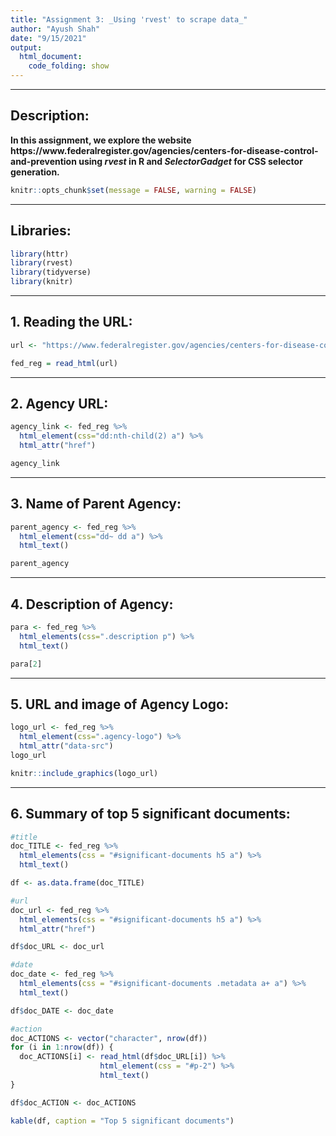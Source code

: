 ---
title: "Assignment 3: _Using 'rvest' to scrape data_"
author: "Ayush Shah"
date: "9/15/2021"
output: 
  html_document:
    code_folding: show
---
___

## Description:

**In this assignment, we explore the website https://www.federalregister.gov/agencies/centers-for-disease-control-and-prevention using _rvest_ in R and _SelectorGadget_ for CSS selector generation.**
```{r}
knitr::opts_chunk$set(message = FALSE, warning = FALSE)
```

---

## Libraries:

```{r 0}
library(httr)
library(rvest)
library(tidyverse)
library(knitr)
```

---

## 1. Reading the URL:

```{r 1}
url <- "https://www.federalregister.gov/agencies/centers-for-disease-control-and-prevention"

fed_reg = read_html(url)

```

---

## 2. Agency URL:

```{r 2}
agency_link <- fed_reg %>%
  html_element(css="dd:nth-child(2) a") %>%
  html_attr("href")

agency_link
```

---

## 3. Name of Parent Agency:

```{r 3}
parent_agency <- fed_reg %>%
  html_element(css="dd~ dd a") %>%
  html_text()

parent_agency
```

---

## 4. Description of Agency:

```{r 4}
para <- fed_reg %>%
  html_elements(css=".description p") %>%
  html_text()

para[2]
```

---

## 5. URL and image of Agency Logo:

```{r 5}
logo_url <- fed_reg %>%
  html_element(css=".agency-logo") %>% 
  html_attr("data-src")
logo_url
```
```{r pressure, echo=FALSE, fig.cap="Agency Logo", out.width = '50%', align = "center"}
knitr::include_graphics(logo_url)
```

---

## 6. Summary of top 5 significant documents:

```{r 6}
#title
doc_TITLE <- fed_reg %>%
  html_elements(css = "#significant-documents h5 a") %>%
  html_text()

df <- as.data.frame(doc_TITLE)

#url
doc_url <- fed_reg %>%
  html_elements(css = "#significant-documents h5 a") %>%
  html_attr("href")

df$doc_URL <- doc_url

#date
doc_date <- fed_reg %>%
  html_elements(css = "#significant-documents .metadata a+ a") %>%
  html_text()

df$doc_DATE <- doc_date

#action
doc_ACTIONS <- vector("character", nrow(df))
for (i in 1:nrow(df)) {
  doc_ACTIONS[i] <- read_html(df$doc_URL[i]) %>%
                    html_element(css = "#p-2") %>%
                    html_text()
}

df$doc_ACTION <- doc_ACTIONS

kable(df, caption = "Top 5 significant documents")
```

